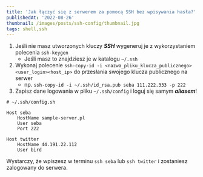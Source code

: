 ```yaml
---
title: 'Jak łączyć się z serwerem za pomocą SSH bez wpisywania hasła?'
publishedAt: '2022-08-26'
thumbnail: /images/posts/ssh-config/thumbnail.jpg
tags: shell,ssh
---
```


1. Jeśli nie masz utworzonych kluczy ***SSH*** wygeneruj je z wykorzystaniem polecenia `ssh-keygen`
   - Jeśli masz to znajdziesz je w katalogu `~/.ssh`
2. Wykonaj polecenie `ssh-copy-id -i <nazwa_pliku_klucza_publicznego> <user_login><host_ip>` do przesłania swojego klucza publicznego na serwer
   - np. `ssh-copy-id -i ~/.ssh/id_rsa.pub seba 111.222.333 -p 222`
3. Zapisz dane logowania w pliku `~/.ssh/config` i loguj się samym ***aliasem***!

```shell
# ~/.ssh/config.sh

Host seba
    HostName sample-server.pl
    User seba
    Port 222

Host twitter
    HostName 44.191.22.112
    User bird
```

Wystarczy, że wpiszesz w terminu `ssh seba` lub `ssh twitter` i zostaniesz zalogowany do serwera.

